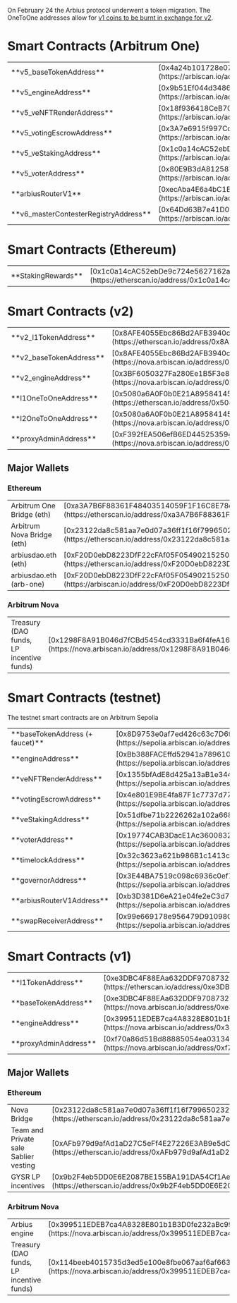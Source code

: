 
On February 24 the Arbius protocol underwent a token migration. The OneToOne addresses allow for <a href="https://arbius.ai/upgrade">v1 coins to be burnt in exchange for v2</a>.

# Smart Contracts (Arbitrum One)

<table>
  <tr>
    <td>**v5_baseTokenAddress**</td>
    <td>[0x4a24b101728e07a52053c13fb4db2bcf490cabc3](https://arbiscan.io/address/0x4a24b101728e07a52053c13fb4db2bcf490cabc3)</td>
  </tr>
  <tr>
    <td>**v5_engineAddress**</td>
    <td>[0x9b51Ef044d3486A1fB0A2D55A6e0CeeAdd323E66](https://arbiscan.io/address/0x9b51Ef044d3486A1fB0A2D55A6e0CeeAdd323E66)</td>
  </tr>
  <tr>
    <td>**v5_veNFTRenderAddress**</td>
    <td>[0x18f936418CeB70CceE7AebE1E66754a8CEe9350D](https://arbiscan.io/address/0x18f936418CeB70CceE7AebE1E66754a8CEe9350D)</td>
  </tr>
  <tr>
    <td>**v5_votingEscrowAddress**</td>
    <td>[0x3A7e6915f997Cdbc8BFB090051AA22E37Dab345d](https://arbiscan.io/address/0x3A7e6915f997Cdbc8BFB090051AA22E37Dab345d)</td>
  </tr>
  <tr>
    <td>**v5_veStakingAddress**</td>
    <td>[0x1c0a14cAC52ebDe9c724e5627162a90A26B85E15](https://arbiscan.io/address/0x1c0a14cAC52ebDe9c724e5627162a90A26B85E15)</td>
  </tr>
  <tr>
    <td>**v5_voterAddress**</td>
    <td>[0x80E9B3dA81258705eC7C3DC89a799b78f2c68968](https://arbiscan.io/address/0x80E9B3dA81258705eC7C3DC89a799b78f2c68968)</td>
  </tr>
  <tr>
    <td>**arbiusRouterV1**</td>
    <td>[0xecAba4E6a4bC1E3DE3e996a8B2c89e8B0626C9a1](https://arbiscan.io/address/0xecAba4E6a4bC1E3DE3e996a8B2c89e8B0626C9a1)</td>
  </tr>
  <tr>
    <td>**v6_masterContesterRegistryAddress**</td>
    <td>[0x64Dd63B7e41D0DfD3B55fC9ae5990464a7890F9D](https://arbiscan.io/address/0x64Dd63B7e41D0DfD3B55fC9ae5990464a7890F9D)</td>
  </tr>
</table>

# Smart Contracts (Ethereum)
<table>
  <tr>
    <td>**StakingRewards**</td>
    <td>[0x1c0a14cAC52ebDe9c724e5627162a90A26B85E15](https://etherscan.io/address/0x1c0a14cAC52ebDe9c724e5627162a90A26B85E15)</td>
  </tr>
</table>

# Smart Contracts (v2)

<table>
  <tr>
    <td>**v2_l1TokenAddress**</td>
    <td>[0x8AFE4055Ebc86Bd2AFB3940c0095C9aca511d852](https://etherscan.io/address/0x8AFE4055Ebc86Bd2AFB3940c0095C9aca511d852)</td>
  </tr>
  <tr>
    <td>**v2_baseTokenAddress**</td>
    <td>[0x8AFE4055Ebc86Bd2AFB3940c0095C9aca511d852](https://nova.arbiscan.io/address/0x8AFE4055Ebc86Bd2AFB3940c0095C9aca511d852)</td>
  </tr>
  <tr>
    <td>**v2_engineAddress**</td>
    <td>[0x3BF6050327Fa280Ee1B5F3e8Fd5EA2EfE8A6472a](https://nova.arbiscan.io/address/0x3BF6050327Fa280Ee1B5F3e8Fd5EA2EfE8A6472a)</td>
  </tr>
  <tr>
    <td>**l1OneToOneAddress**</td>
    <td>[0x5080a6A0F0b0E21A895841456e5Ed77d26332262](https://etherscan.io/address/0x5080a6A0F0b0E21A895841456e5Ed77d26332262)</td>
  </tr>
  <tr>
    <td>**l2OneToOneAddress**</td>
    <td>[0x5080a6A0F0b0E21A895841456e5Ed77d26332262](https://nova.arbiscan.io/address/0x5080a6A0F0b0E21A895841456e5Ed77d26332262)</td>
  </tr>
  <tr>
    <td>**proxyAdminAddress**</td>
    <td>[0xF392fEA506efB6ED445253594DC81a0CB7cD3562](https://nova.arbiscan.io/address/0xF392fEA506efB6ED445253594DC81a0CB7cD3562)</td>
  </tr>
</table>

## Major Wallets

### Ethereum

<table>
  <tr>
    <td>Arbitrum One Bridge (eth)</td>
    <td>[0xa3A7B6F88361F48403514059F1F16C8E78d60EeC](https://etherscan.io/address/0xa3A7B6F88361F48403514059F1F16C8E78d60EeC)</td>
  </tr>
  <tr>
    <td>Arbitrum Nova Bridge (eth)</td>
    <td>[0x23122da8c581aa7e0d07a36ff1f16f799650232f](https://etherscan.io/address/0x23122da8c581aa7e0d07a36ff1f16f799650232f)</td>
  </tr>
  <tr>
    <td>arbiusdao.eth (eth)</td>
    <td>[0xF20D0ebD8223DfF22cFAf05F0549021525015577](https://etherscan.io/address/0xF20D0ebD8223DfF22cFAf05F0549021525015577)</td>
  </tr>
  <tr>
    <td>arbiusdao.eth (arb-one)</td>
    <td>[0xF20D0ebD8223DfF22cFAf05F0549021525015577](https://arbiscan.io/address/0xF20D0ebD8223DfF22cFAf05F0549021525015577)</td>
  </tr>
</table>

### Arbitrum Nova

<table>
  <tr>
    <td>Treasury (DAO funds, LP incentive funds)</td>
    <td>[0x1298F8A91B046d7fCBd5454cd3331Ba6f4feA168](https://nova.arbiscan.io/address/0x1298F8A91B046d7fCBd5454cd3331Ba6f4feA168)</td>
  </tr>
</table>


# Smart Contracts (testnet)

The testnet smart contracts are on Arbitrum Sepolia

<table>
  <tr>
    <td>**baseTokenAddress (+ faucet)**</td>
    <td>[0x8D9753e0af7ed426c63c7D6f0424d83f257C7821](https://sepolia.arbiscan.io/address/0x8D9753e0af7ed426c63c7D6f0424d83f257C7821)</td>
  </tr>
  <tr>
    <td>**engineAddress**</td>
    <td>[0xBb388FACEffd52941a789610a931CeaDb043B885](https://sepolia.arbiscan.io/address/0xBb388FACEffd52941a789610a931CeaDb043B885)</td>
  </tr>
  <tr>
    <td>**veNFTRenderAddress**</td>
    <td>[0x1355bfAdE8d425a13aB1e344A5206747e42fB961](https://sepolia.arbiscan.io/address/0x1355bfAdE8d425a13aB1e344A5206747e42fB961)</td>
  </tr>
  <tr>
    <td>**votingEscrowAddress**</td>
    <td>[0x4e801E9BE4fa87F1c7737d77D7F74e799380eC15](https://sepolia.arbiscan.io/address/0x4e801E9BE4fa87F1c7737d77D7F74e799380eC15)</td>
  </tr>
  <tr>
    <td>**veStakingAddress**</td>
    <td>[0x51dfbe71b2226262a102a668C612c9F4C7bf81e5](https://sepolia.arbiscan.io/address/0x51dfbe71b2226262a102a668C612c9F4C7bf81e5)</td>
  </tr>
  <tr>
    <td>**voterAddress**</td>
    <td>[0x19774CAB3DacE1Ac360083213Ba9E379AB6F5dB7](https://sepolia.arbiscan.io/address/0x19774CAB3DacE1Ac360083213Ba9E379AB6F5dB7)</td>
  </tr>
  <tr>
    <td>**timelockAddress**</td>
    <td>[0x32c3623a621b986B1c1413cf073BCa005A718412](https://sepolia.arbiscan.io/address/0x32c3623a621b986B1c1413cf073BCa005A718412)</td>
  </tr>
  <tr>
    <td>**governorAddress**</td>
    <td>[0x3E44BA7519c098c6936c0ef738a9648826d155C6](https://sepolia.arbiscan.io/address/0x3E44BA7519c098c6936c0ef738a9648826d155C6)</td>
  </tr>
  <tr>
    <td>**arbiusRouterV1Address**</td>
    <td>[0xb3D381D6eA21e04fe2eC3d712Fd512e80e5945fe](https://sepolia.arbiscan.io/address/0xb3D381D6eA21e04fe2eC3d712Fd512e80e5945fe)</td>
  </tr>
  <tr>
    <td>**swapReceiverAddress**</td>
    <td>[0x99e669178e956479D91098CaA82C4f006796Eb3B](https://sepolia.arbiscan.io/address/0x99e669178e956479D91098CaA82C4f006796Eb3B)</td>
  </tr>
</table>

 
# Smart Contracts (v1)

<table>
  <tr>
    <td>**l1TokenAddress**</td>
    <td>[0xe3DBC4F88EAa632DDF9708732E2832EEaA6688AB](https://etherscan.io/address/0xe3DBC4F88EAa632DDF9708732E2832EEaA6688AB)</td>
  </tr>
  <tr>
    <td>**baseTokenAddress**</td>
    <td>[0xe3DBC4F88EAa632DDF9708732E2832EEaA6688AB](https://nova.arbiscan.io/address/0xe3DBC4F88EAa632DDF9708732E2832EEaA6688AB)</td>
  </tr>
  <tr>
    <td>**engineAddress**</td>
    <td>[0x399511EDEB7ca4A8328E801b1B3D0fe232aBc996](https://nova.arbiscan.io/address/0x399511EDEB7ca4A8328E801b1B3D0fe232aBc996)</td>
  </tr>
  <tr>
    <td>**proxyAdminAddress**</td>
    <td>[0xf70a86d51Bd88885054ea031344447d75bb4b432](https://nova.arbiscan.io/address/0xf70a86d51Bd88885054ea031344447d75bb4b432)</td>
  </tr>
</table>


## Major Wallets


### Ethereum

<table>
  <tr>
    <td>Nova Bridge</td>
    <td>[0x23122da8c581aa7e0d07a36ff1f16f799650232f](https://etherscan.io/address/0x23122da8c581aa7e0d07a36ff1f16f799650232f)</td>
  </tr>
  <tr>
    <td>Team and Private sale Sablier vesting</td>
    <td>[0xAFb979d9afAd1aD27C5eFf4E27226E3AB9e5dCC9](https://etherscan.io/address/0xAFb979d9afAd1aD27C5eFf4E27226E3AB9e5dCC9)</td>
  </tr>
  <tr>
    <td>GYSR LP incentives</td>
    <td>[0x9b2F4eb5DD0E6E2087BE155BA191DA54Cf1Ae446](https://etherscan.io/address/0x9b2F4eb5DD0E6E2087BE155BA191DA54Cf1Ae446)</td>
  </tr>
</table>

### Arbitrum Nova

<table>
  <tr>
    <td>Arbius engine</td>
    <td>[0x399511EDEB7ca4A8328E801b1B3D0fe232aBc996](https://nova.arbiscan.io/address/0x399511EDEB7ca4A8328E801b1B3D0fe232aBc996)</td>
  </tr>
  <tr>
    <td>Treasury (DAO funds, LP incentive funds)</td>
    <td>[0x114beeb4015735d3ed5e100e8fbe067aaf6af663](https://nova.arbiscan.io/address/0x399511EDEB7ca4A8328E801b1B3D0fe232aBc996)</td>
  </tr>
</table>
